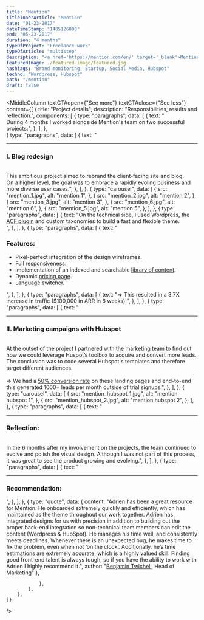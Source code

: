 ```yaml
---
title: "Mention"
titleInnerArticle: "Mention"
date: "01-23-2017"
dateTimeStamp: "1485126000"
end: "05-23-2017"
duration: "4 months"
typeOfProject: "Freelance work"
typeOfArticle: "multistep"
description: "<a href='https://mention.com/en/' target='_blank'>Mention</a> is a SaaS (Software as a Service) for brand monitoring, social listening and reputation management. As a freelance frontend developer I completed the redesign of their corporate website and Landing Pages.<br><br><b>Key outcomes:</b></b><ul><li>These changes resulted in a 3.7X increase in traffic ($100,000 in ARR in 6 weeks)!</li><li>I also coded several Hubspot LPs that converted at 50% rate and volume.<br>End-to-end this generated 1000+ leads per month outside of trial signups (Read the <a href='http://hubspot.com/customers/mention' target='_blank'>full story</a>).</li></ul>"
featuredImage: ./featured-image/featured.jpg
hashtags: "Brand monitoring, Startup, Social Media, Hubspot"
techno: "Wordpress, Hubspot"
path: "/mention"
draft: false
---
```


<MiddleColumn
	textCTAopen={"See more"}
	textCTAclose={"See less"}
	content={[
		{
			title: "Project details",
			description: "Responsibilities, results and reflection.",
			components: [
				{
					type: "paragraphs",
					data: [
						{
							text: "<br>During 4 months I worked alongside Mention's team on two successful projects:",
						},
					],
				},			
				{
					type: "paragraphs",
					data: [
						{
							text: "<hr><h3>I. Blog redesign</h3><br>This ambitious project aimed to rebrand the client-facing site and blog.<br>On a higher level, the goal was to embrace a rapidly evoling business and more diverse user cases.",
						},
					],
				},
				{
					type: "carousel",
					data: [
						{
							src: "mention_1.jpg",
							alt: "mention 1",
						},
						{
							src: "mention_2.jpg",
							alt: "mention 2",
						},
						{
							src: "mention_3.jpg",
							alt: "mention 3",
						},
						{
							src: "mention_6.jpg",
							alt: "mention 6",
						},
						{
							src: "mention_5.jpg",
							alt: "mention 5",
						},
					],
				},
				{
					type: "paragraphs",
					data: [
						{
							text: "On the technical side, I used Wordpress, the <a href='https://www.advancedcustomfields.com/' target='_blank'>ACF plugin</a> and custom taxonomies to build a fast and flexible theme.<br>",
						},
					],
				},
				{
					type: "paragraphs",
					data: [
						{
							text: "<h3>Features:</h3><ul><li>Pixel-perfect integration of the design wireframes.</li><li>Full responsiveness.</li><li>Implementation of an indexed and searchable <a href='https://mention.com/en/marketing-library/resources/?cat=brand' target='_blank'>library of content</a>.</li><li>Dynamic <a href='https://mention.com/en/marketing-library/resources/?cat=brand' target='_blank'>pricing page</a>.</li><li>Language switcher.</li></ul>",
						},
					],
				},
				{
					type: "paragraphs",
					data: [
						{
							text: "⇒ This resulted in a 3.7X increase in traffic ($100,000 in ARR in 6 weeks)!",
						},
					],
				},
				{
					type: "paragraphs",
					data: [
						{
							text: "<hr><h3>II. Marketing campaigns with Hubspot</h3><br>At the outset of the project I partnered with the marketing team to find out how we could leverage Huspot’s toolbox to acquire and convert more leads.<br>The conclusion was to code several Hubspot's templates and therefore target different audiences.<br><br>⇒ We had a <a href='http://hubspot.com/customers/mention' target='_blank'>50% conversion rate</a> on these landing pages and end-to-end this generated 1000+ leads per month outside of trial signups.",
						},
					],
				},
				{
					type: "carousel",
					data: [
						{
							src: "mention_hubspot_1.jpg",
							alt: "mention hubspot 1",
						},
						{
							src: "mention_hubspot_2.jpg",
							alt: "mention hubspot 2",
						},
					],
				},
				{
					type: "paragraphs",
					data: [
						{
							text: "<hr><h3>Reflection:</h3><br>In the 6 months after my involvement on the projects, the team continued to evolve and polish the visual design. Although I was not part of this process, it was great to see the product growing and evolving.",
						},
					],
				},
				{
					type: "paragraphs",
					data: [
						{
							text: "<hr><h3>Recommendation:</h3>",
						},
					],
				},
				{
					type: "quote",
					data: {
						content: "Adrien has been a great resource for Mention. He onboarded extremely quickly and efficiently, which has maintained as the theme throughout our work together. Adrien has integrated designs for us with precision in addition to building out the proper back-end integration so non-technical team members can edit the content (Wordpress & HubSpot). He manages his time well, and consistently meets deadlines. Whenever there is an unexpected bug, he makes time to fix the problem, even when not ‘on the clock’. Additionally, he’s time estimations are extremely accurate, which is a highly valued skill. Finding good front-end talent is always tough, so if you have the ability to work with Adrien I highly recommend it.",
						author: "<a href='https://www.linkedin.com/in/benjaminkimotwichell/' target='_blank'>Benjamin Twichell</a>, Head of Marketing"
					},
					
				},
			],
		},
	]}
/>
